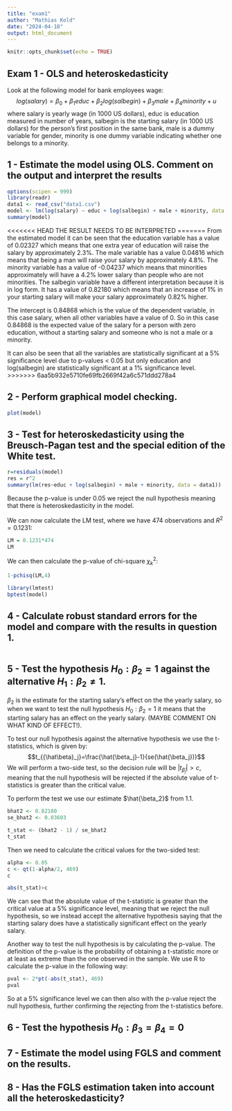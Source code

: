 ```yaml
---
title: "exam1"
author: "Mathias Kold"
date: "2024-04-18"
output: html_document
---
```


```r
knitr::opts_chunk$set(echo = TRUE)
```

## Exam 1 - OLS and heteroskedasticity

Look at the following model for bank employees wage:
$$log(salary)=\beta_0+\beta_1educ+\beta_2log(salbegin)+\beta_3male+\beta_4 minority+u$$
where salary is yearly wage (in 1000 US dollars), educ is education measured in number of years, salbegin is the starting salary (in 1000 US dollars) for the person's first position in the same bank, male is a dummy variable for gender, minority is one dummy variable indicating whether one belongs to a minority.

## 1 - Estimate the model using OLS. Comment on the output and interpret the results
```r
options(scipen = 999)
library(readr)
data1 <- read_csv("data1.csv")
model <- lm(log(salary) ~ educ + log(salbegin) + male + minority, data = data1)
summary(model)
```
<<<<<<< HEAD
THE RESULT NEEDS TO BE INTERPRETED
=======
From the estimated model it can be seen that the education variable has a value of 0.02327 which means that one extra year of education will raise the salary by approximately 2.3%. The male variable has a value 0.04816 which means that being a man will raise your salary by approximately 4.8%. The minority variable has a value of -0.04237 which means that minorities approximately will have a 4.2% lower salary than people who are not minorities. The salbegin variable have a different interpretation because it is in log form. It has a value of 0.82180 which means that an increase of 1% in your starting salary will make your salary approximately 0.82% higher.

The intercept is 0.84868 which is the value of the dependent variable, in this case salary, when all other variables have a value of 0. So in this case 0.84868 is the expected value of the salary for a person with zero education, without a starting salary and someone who is not a male or a minority.

It can also be seen that all the variables are statistically significant at a 5% significance level due to p-values < 0.05 but only education and log(salbegin) are statistically significant at a 1% significance level. 
>>>>>>> 6aa5b932e5710fe69fb2669f42a6c571ddd278a4

## 2 - Perform graphical model checking.
```r
plot(model)
```


## 3 - Test for heteroskedasticity using the Breusch-Pagan test and the special edition of the White test.
```r
r=residuals(model)
res = r^2
summary(lm(res~educ + log(salbegin) + male + minority, data = data1))
```
Because the p-value is under 0.05 we reject the null hypothesis meaning that there is heteroskedasticity in the model.

We can now calculate the LM test, where we have 474 observations and $R^2=0.1231$:
```r
LM = 0.1231*474
LM
```
We can then calculate the p-value of chi-square $\chi^2_k$:
```r
1-pchisq(LM,4)
```


```r
library(lmtest)
bptest(model)

```


## 4 - Calculate robust standard errors for the model and compare with the results in question 1.
```r

```


## 5 - Test the hypothesis $H_0:\beta_2 = 1$ against the alternative $H_1: \beta_2 \neq 1$.
$\beta_2$ is the estimate for the starting salary's effect on the the yearly salary, so when we want to test the null hypothesis $H_0:\beta_2 = 1$ it means that the starting salary has an effect on the yearly salary. (MAYBE COMMENT ON WHAT KIND OF EFFECT!).

To test our null hypothesis against the alternative hypothesis we use the t-statistics, which is given by:
$$t_{{\hat\beta}_j}=\frac{\hat{\beta_j}-1}{se(\hat{\beta_j})}$$
We will perform a two-side test, so the decision rule will be $|t_{{\hat\beta}_j}|>c$, meaning that the null hypothesis will be rejected if the absolute value of t-statistics is greater than the critical value.

To perform the test we use our estimate $\hat{\beta_2}$ from 1.1.
```r
bhat2 <- 0.82180
se_bhat2 <- 0.03603

t_stat <- (bhat2 - 1) / se_bhat2
t_stat
```

Then we need to calculate the critical values for the two-sided test:
```r
alpha <- 0.05
c <- qt(1-alpha/2, 469)
c
```
```r
abs(t_stat)>c
```


We can see that the absolute value of the t-statistic is greater than the critical value at a 5% significance level, meaning that we reject the null hypothesis, so we instead accept the alternative hypothesis saying that the starting salary does have a statistically significant effect on the yearly salary.

Another way to test the null hypothesis is by calculating the p-value. The definition of the p-value is the probability of obtaining a t-statistic more or at least as extreme than the one observed in the sample. We use R to calculate the p-value in the following way:
```r
pval <- 2*pt(-abs(t_stat), 469)
pval
```

So at a 5% significance level we can then also with the p-value reject the null hypothesis, further confirming the rejecting from the t-statistics before. 

## 6 - Test the hypothesis $H_0: \beta_3 = \beta_4 = 0$

## 7 - Estimate the model using FGLS and comment on the results.

## 8 - Has the FGLS estimation taken into account all the heteroskedasticity?
